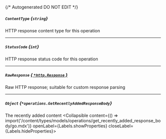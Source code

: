 {/* Autogenerated DO NOT EDIT  */}

##### `ContentType` *{`string`}*
HTTP response content type for this operation

---
##### `StatusCode` *{`int`}*
HTTP response status code for this operation

---
##### `RawResponse` [*{ `*http.Response` }*](https://pkg.go.dev/net/http#Response)
Raw HTTP response; suitable for custom response parsing

---
##### `Object` *{`*operations.GetRecentlyAddedResponseBody`}*
The recently added content
<Collapsible content={() => import('/content/types/models/operations/get_recently_added_response_body/go.mdx')} openLabel={Labels.showProperties} closeLabel={Labels.hideProperties}>
</Collapsible>


